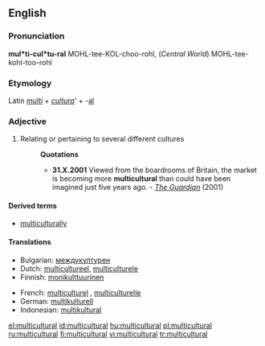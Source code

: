 ==English==

===Pronunciation===
'''mul*ti-cul*tu-ral'''
MOHL-tee-KOL-choo-rohl, (''Central World'') MOHL-tee-kohl-too-rohl

===Etymology===
Latin ''[[multi]]'' + ''[[cultura]]''' + -[[al]]

===Adjective===
{{en-adj}}

# Relating or pertaining to several different cultures
#:'''Quotations'''
#:*'''31.X.2001''' Viewed from the boardrooms of Britain, the market is becoming more '''multicultural''' than could have been imagined just five years ago. - ''[http://www.guardian.co.uk/racism/Story/0,2763,583454,00.html The Guardian]'' (2001)

====Derived terms====
*[[multiculturally]]

====Translations====
{{top}}
*Bulgarian: [[междукултурен]] {{m}}
*Dutch: [[multicultureel]], [[multiculturele]]
*Finnish: [[monikulttuurinen]]
{{mid}}
*French: [[multiculturel]] {{m}}, [[multiculturelle]] {{f}}
*German: [[multikulturell]]
*Indonesian: [[multikultural]]
{{bottom}}

[[el:multicultural]]
[[id:multicultural]]
[[hu:multicultural]]
[[pl:multicultural]]
[[ru:multicultural]]
[[fi:multicultural]]
[[vi:multicultural]]
[[tr:multicultural]]